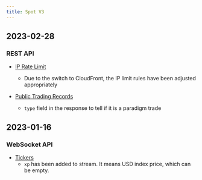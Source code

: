 ```yaml
---
title: Spot V3
---
```

## 2023-02-28
### REST API
* [IP Rate Limit](../spot/rate-limit#ip-rate-limit)
    * Due to the switch to CloudFront, the IP limit rules have been adjusted appropriately

* [Public Trading Records](../spot/public/recent-trade)
    * `type` field in the response to tell if it is a paradigm trade

## 2023-01-16
### WebSocket API
* [Tickers](../spot/ws-public/ticker)
    * `xp` has been added to stream. It means USD index price, which can be empty.